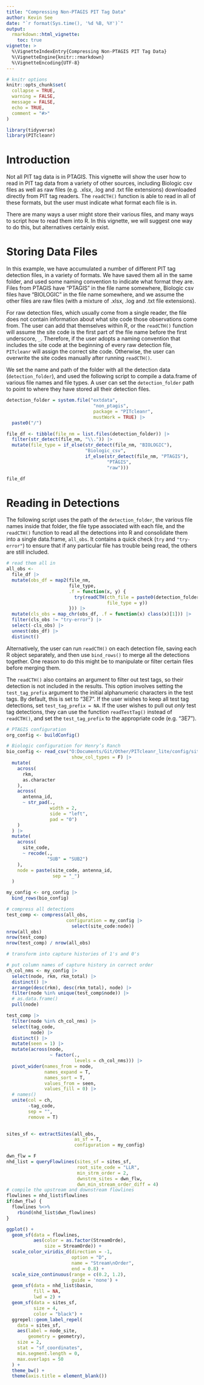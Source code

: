 ```yaml
---
title: "Compressing Non-PTAGIS PIT Tag Data"
author: Kevin See
date: "`r format(Sys.time(), '%d %B, %Y')`"
output: 
  rmarkdown::html_vignette:
    toc: true
vignette: >
  %\VignetteIndexEntry{Compressing Non-PTAGIS PIT Tag Data}
  %\VignetteEngine{knitr::rmarkdown}
  %\VignetteEncoding{UTF-8}
---
```


```r
# knitr options
knitr::opts_chunk$set(
  collapse = TRUE,
  warning = FALSE,
  message = FALSE,
  echo = TRUE,
  comment = "#>"
)
```

```r
library(tidyverse)
library(PITcleanr)
```

# Introduction

Not all PIT tag data is in PTAGIS. This vignette will show the user how to read in PIT tag data from a variety of other sources, including Biologic csv files as well as raw files (e.g. .xlsx, .log and .txt file extensions) downloaded directly from PIT tag readers. The `readCTH()` function is able to read in all of these formats, but the user must indicate what format each file is in. 

There are many ways a user might store their various files, and many ways to script how to read them into R. In this vignette, we will suggest one way to do this, but alternatives certainly exist.

# Storing Data Files

In this example, we have accumulated a number of different PIT tag detection files, in a variety of formats. We have saved them all in the same folder, and used some naming convention to indicate what format they are. Files from PTAGIS have "PTAGIS" in the file name somewhere, Biologic csv files have "BIOLOGIC" in the file name somewhere, and we assume the other files are raw files (with a mixture of .xlsx, .log and .txt file extensions).

For raw detection files, which usually come from a single reader, the file does not contain information about what site code those observations come from. The user can add that themselves within R, or the `readCTH()` function will assume the site code is the first part of the file name before the first underscore, `_`. Therefore, if the user adopts a naming convention that includes the site code at the beginning of every raw detection file, `PITcleanr` will assign the correct site code. Otherwise, the user can overwrite the site codes manually after running `readCTH()`.

We set the name and path of the folder with all the detection data (`detection_folder`), and used the following script to compile a data.frame of various file names and file types. A user can set the `detection_folder` path to point to where they have stored all their detection files.

```r
detection_folder = system.file("extdata", 
                                "non_ptagis",
                                package = "PITcleanr",
                                mustWork = TRUE) |> 
  paste0("/")

file_df <- tibble(file_nm = list.files(detection_folder)) |> 
  filter(str_detect(file_nm, "\\.")) |> 
  mutate(file_type = if_else(str_detect(file_nm, "BIOLOGIC"),
                             "Biologic_csv",
                             if_else(str_detect(file_nm, "PTAGIS"),
                                     "PTAGIS",
                                     "raw")))

file_df
```

# Reading in Detections

The following script uses the path of the `detection_folder`, the various file names inside that folder, the file type associated with each file, and the `readCTH()` function to read all the detections into R and consolidate them into a single data.frame, `all_obs`. It contains a quick check (`try` and `"try-error"`) to ensure that if any particular file has trouble being read, the others are still included. 

```r
# read them all in
all_obs <-
  file_df |> 
  mutate(obs_df = map2(file_nm,
                       file_type,
                       .f = function(x, y) {
                         try(readCTH(cth_file = paste0(detection_folder, x), 
                                     file_type = y))
                       })) |> 
  mutate(cls_obs = map_chr(obs_df, .f = function(x) class(x)[1])) |> 
  filter(cls_obs != "try-error") |> 
  select(-cls_obs) |> 
  unnest(obs_df) |> 
  distinct()
```

Alternatively, the user can run `readCTH()` on each detection file, saving each R object separately, and then use `bind_rows()` to merge all the detections together. One reason to do this might be to manipulate or filter certain files before merging them. 

The `readCTH()` also contains an argument to filter out test tags, so their detection is not included in the results. This option involves setting the `test_tag_prefix` argument to the initial alphanumeric characters in the test tags. By default, this is set to "3E7". If the user wishes to keep all test tag detections, set `test_tag_prefix = NA`. If the user wishes to pull out *only* test tag detections, they can use the function `readTestTag()` instead of `readCTH()`, and set the `test_tag_prefix` to the appropriate code (e.g. "3E7").  

```r
# PTAGIS configuration
org_config <- buildConfig()

# Biologic configuration for Henry’s Ranch 
bio_config <- read_csv("O:Documents/Git/Other/PITcleanr_lite/config/site_metadata_revised.csv",
                        show_col_types = F) |> 
  mutate(
    across(
      rkm,
      as.character
    ),
    across(
      antenna_id,
      ~ str_pad(., 
                width = 2,
                side = "left",
                pad = "0")
    )
  ) |> 
  mutate(
    across(
      site_code,
      ~ recode(., 
               "SUB" = "SUB2")
    ),
    node = paste(site_code, antenna_id,
                 sep = "_")
  )

my_config <- org_config |> 
  bind_rows(bio_config)

# compress all detections
test_comp <- compress(all_obs,
                      configuration = my_config |> 
                        select(site_code:node))
nrow(all_obs)
nrow(test_comp)
nrow(test_comp) / nrow(all_obs)
```

```r
# transform into capture histories of 1's and 0's

# put column names of capture history in correct order
ch_col_nms <- my_config |> 
  select(node, rkm, rkm_total) |> 
  distinct() |> 
  arrange(desc(rkm), desc(rkm_total), node) |> 
  filter(node %in% unique(test_comp$node)) |> 
  # as.data.frame()
  pull(node)

test_comp |> 
  filter(node %in% ch_col_nms) |> 
  select(tag_code,
         node) |> 
  distinct() |> 
  mutate(seen = 1) |> 
  mutate(across(node,
                ~ factor(.,
                         levels = ch_col_nms))) |> 
  pivot_wider(names_from = node,
              names_expand = T,
              names_sort = T,
              values_from = seen,
              values_fill = 0) |> 
  # names()
  unite(col = ch,
        -tag_code, 
        sep = "",
        remove = T)
  

```

```r
sites_sf <- extractSites(all_obs,
                         as_sf = T,
                         configuration = my_config)

dwn_flw = F
nhd_list = queryFlowlines(sites_sf = sites_sf,
                          root_site_code = "LLR",
                          min_strm_order = 2,
                          dwnstrm_sites = dwn_flw,
                          dwn_min_stream_order_diff = 4)
# compile the upstream and downstream flowlines
flowlines = nhd_list$flowlines
if(dwn_flw) {
  flowlines %<>%
    rbind(nhd_list$dwn_flowlines)
}

ggplot() +
  geom_sf(data = flowlines,
          aes(color = as.factor(StreamOrde),
              size = StreamOrde)) +
  scale_color_viridis_d(direction = -1,
                        option = "D",
                        name = "Stream\nOrder",
                        end = 0.8) +
  scale_size_continuous(range = c(0.2, 1.2),
                        guide = 'none') +
  geom_sf(data = nhd_list$basin,
          fill = NA,
          lwd = 2) +
  geom_sf(data = sites_sf,
          size = 4,
          color = "black") +
  ggrepel::geom_label_repel(
    data = sites_sf,
    aes(label = node_site, 
        geometry = geometry),
    size = 2,
    stat = "sf_coordinates",
    min.segment.length = 0,
    max.overlaps = 50
  ) +
  theme_bw() +
  theme(axis.title = element_blank())

```

